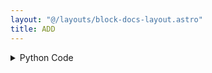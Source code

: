 ```yaml
---
layout: "@/layouts/block-docs-layout.astro"
title: ADD
---
```



<PythonDocsDisplay docstring={docstring} />

<details>
<summary>Python Code</summary>
```python
import numpy as np
from flojoy import flojoy, OrderedPair, Scalar, Vector
from nodes.TRANSFORMERS.ARITHMETIC.utils.arithmetic_utils import get_val
from functools import reduce


@flojoy
def ADD(
    a: OrderedPair | Scalar | Vector, b: list[OrderedPair | Scalar | Vector]
) -> OrderedPair | Scalar | Vector:
    """The ADD node adds two or more numeric arrays, matrices, dataframes, or constants element-wise.

    When a constant is added to an array or matrix, each element in the array or matrix will be increased by the constant value.

    If two arrays or matrices of different sizes are added, the output will be the size of the larger array or matrix with only the overlapping elements changed.

    Inputs
    ------
    a : OrderedPair|Scalar|Vector
        The input a use to compute the sum of a and b.
    b : OrderedPair|Scalar|Vector
        The input b use to compute the sum of a and b.

    Returns
    -------
    OrderedPair|Scalar|Vector
        OrderedPair if a is an OrderedPair.
        x: the x-axis of input a.
        y: the sum of input a and input b.

        Scalar if a is a Scalar.
        c: the sum of input a and input b.

        Vector if a is a Vector.
        v: the sum of input a and input b.
    """

    initial = get_val(a)
    seq = map(lambda dc: get_val(dc), b)
    y = reduce(lambda u, v: np.add(u, v), seq, initial)

    match a:
        case OrderedPair():
            return OrderedPair(x=a.x, y=y)
        case Vector():
            return Vector(v=y)
        case Scalar():
            return Scalar(c=y)

```
[Find this Flojoy Block on GitHub](https://github.com/flojoy-ai/blocks/blob/main/blocks/TRANSFORMERS/ARITHMETIC/ADD/ADD.py)
</details>


## Example
